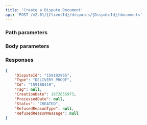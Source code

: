 ```yaml
---
title: 'Create a Dispute Document'  
api: 'POST /v2.01/{ClientId}/disputes/{DisputeId}/documents'  
---
```




### Path parameters  

<DisputeId />  

### Body parameters  

<Type4 />  

<Tag3 />  

### Responses  

<AccordionGroup><Accordion title="200">  

<DisputeIdResponse />  

<Type4Response />  

<IdResponse />  

<Tag2Response />  

<CreationDateResponse />  

<ProcessedDateResponse />  

<Status6Response />  

<RefusedReasonTypeResponse />  

<RefusedReasonMessage1Response /></Accordion></AccordionGroup>  

<ResponseExample>  

```json 200
{
    "DisputeId": "159102965",
    "Type": "DELIVERY_PROOF",
    "Id": "159188418",
    "Tag": null,
    "CreationDate": 1672655973,
    "ProcessedDate": null,
    "Status": "CREATED",
    "RefusedReasonType": null,
    "RefusedReasonMessage": null
}  
 ```  

</ResponseExample>  

<RequestExample>  
  <RestCreateDisputeDocument />
  <PhpCreateDisputeDocument />
  <NodeCreateDisputeDocument />
  <JavaCreateDisputeDocument />
  <RubyCreateDisputeDocument />
  <NetCreateDisputeDocument />
</RequestExample>